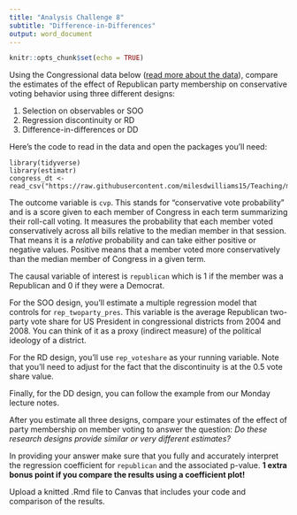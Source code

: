 ```yaml
---
title: "Analysis Challenge 8"
subtitle: "Difference-in-Differences"
output: word_document
---
```


```r
knitr::opts_chunk$set(echo = TRUE)
```

Using the Congressional data below ([read more about the data](https://github.com/milesdwilliams15/Teaching/blob/main/DPR%20201/Data/Files%20for%20Data%20Exercises/13_README.txt)), compare the estimates of the effect of Republican party membership on conservative voting behavior using three different designs:

1. Selection on observables or SOO
2. Regression discontinuity or RD
3. Difference-in-differences or DD

Here's the code to read in the data and open the packages you'll need:

```
library(tidyverse)
library(estimatr)
congress_dt <- read_csv("https://raw.githubusercontent.com/milesdwilliams15/Teaching/main/DPR%20201/Data/CongressionalData.csv")
```

The outcome variable is `cvp`. This stands for "conservative vote probability" and is a score given to each member of Congress in each term summarizing their roll-call voting. It measures the probability that each member voted conservatively across all bills relative to the median member in that session. That means it is a *relative* probability and can take either positive or negative values. Positive means that a member voted more conservatively than the median member of Congress in a given term.

The causal variable of interest is `republican` which is 1 if the member was a Republican and 0 if they were a Democrat.

For the SOO design, you'll estimate a multiple regression model that controls for `rep_twoparty_pres`. This variable is the average Republican two-party vote share for US President in congressional districts from 2004 and 2008. You can think of it as a proxy (indirect measure) of the political ideology of a district.

For the RD design, you'll use `rep_voteshare` as your running variable. Note that you'll need to adjust for the fact that the discontinuity is at the 0.5 vote share value. 

Finally, for the DD design, you can follow the example from our Monday lecture notes.

After you estimate all three designs, compare your estimates of the effect of party membership on member voting to answer the question: *Do these research designs provide similar or very different estimates?*

In providing your answer make sure that you fully and accurately interpret the regression coefficient for `republican` and the associated p-value. **1 extra bonus point if you compare the results using a coefficient plot!**

Upload a knitted .Rmd file to Canvas that includes your code and comparison of the results.
